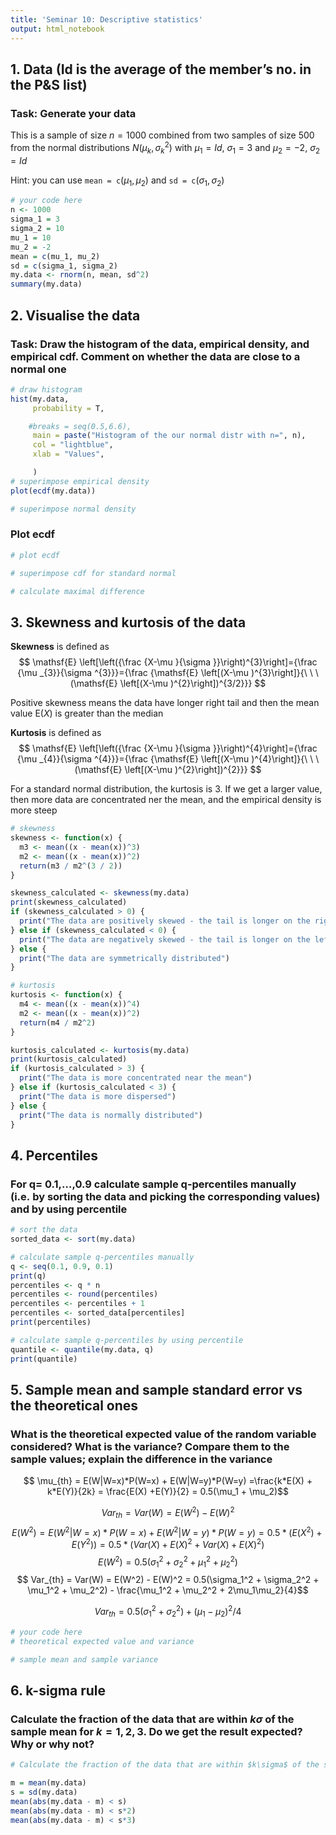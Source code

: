 ```yaml
---
title: 'Seminar 10: Descriptive statistics'
output: html_notebook
---
```


## 1. Data (Id is the average of the member's no. in the P&S list)

### Task: Generate your data

This is a sample of size $n=1000$ combined from two samples of size $500$ from the normal distributions $N(\mu_k,\sigma_k^2)$ with $\mu_1 = Id$, $\sigma_1 = 3$ and $\mu_2 = -2$, $\sigma_2 = Id$

Hint: you can use $\texttt{mean = c}(\mu_1,\mu_2)$ and $\texttt{sd = c}(\sigma_1,\sigma_2)$

```r
# your code here
n <- 1000
sigma_1 = 3
sigma_2 = 10
mu_1 = 10
mu_2 = -2
mean = c(mu_1, mu_2)
sd = c(sigma_1, sigma_2)
my.data <- rnorm(n, mean, sd^2)
summary(my.data)
```

## 2. Visualise the data

### Task: Draw the histogram of the data, empirical density, and empirical cdf. Comment on whether the data are close to a normal one

```r
# draw histogram
hist(my.data,
     probability = T,

    #breaks = seq(0.5,6.6),
     main = paste("Histogram of the our normal distr with n=", n),
     col = "lightblue",
     xlab = "Values",

     )
# superimpose empirical density
plot(ecdf(my.data))

# superimpose normal density

```

### Plot ecdf

```r
# plot ecdf

# superimpose cdf for standard normal

# calculate maximal difference 

```

## 3. Skewness and kurtosis of the data

**Skewness** is defined as $$
  \mathsf{E} \left[\left({\frac {X-\mu }{\sigma }}\right)^{3}\right]={\frac {\mu _{3}}{\sigma ^{3}}}={\frac {\mathsf{E} \left[(X-\mu )^{3}\right]}{\ \ \ (\mathsf{E} \left[(X-\mu )^{2}\right])^{3/2}}}
$$

Positive skewness means the data have longer right tail and then the mean value $\mathsf{E}(X)$ is greater than the median

**Kurtosis** is defined as $$
  \mathsf{E} \left[\left({\frac {X-\mu }{\sigma }}\right)^{4}\right]={\frac {\mu _{4}}{\sigma ^{4}}}={\frac {\mathsf{E} \left[(X-\mu )^{4}\right]}{\ \ \ (\mathsf{E} \left[(X-\mu )^{2}\right])^{2}}}
$$

For a standard normal distribution, the kurtosis is $3$. If we get a larger value, then more data are concentrated ner the mean, and the empirical density is more steep

```r
# skewness
skewness <- function(x) {
  m3 <- mean((x - mean(x))^3)
  m2 <- mean((x - mean(x))^2)
  return(m3 / m2^(3 / 2))
}

skewness_calculated <- skewness(my.data)
print(skewness_calculated)
if (skewness_calculated > 0) {
  print("The data are positively skewed - the tail is longer on the right side")
} else if (skewness_calculated < 0) {
  print("The data are negatively skewed - the tail is longer on the left side")
} else {
  print("The data are symmetrically distributed")
}

# kurtosis
kurtosis <- function(x) {
  m4 <- mean((x - mean(x))^4)
  m2 <- mean((x - mean(x))^2)
  return(m4 / m2^2)
}

kurtosis_calculated <- kurtosis(my.data)
print(kurtosis_calculated)
if (kurtosis_calculated > 3) {
  print("The data is more concentrated near the mean")
} else if (kurtosis_calculated < 3) {
  print("The data is more dispersed")
} else {
  print("The data is normally distributed")
}
```

## 4. Percentiles

### For q= 0.1,...,0.9 calculate sample q-percentiles manually (i.e. by sorting the data and picking the corresponding values) and by using percentile

```r
# sort the data
sorted_data <- sort(my.data)

# calculate sample q-percentiles manually
q <- seq(0.1, 0.9, 0.1)
print(q)
percentiles <- q * n
percentiles <- round(percentiles)
percentiles <- percentiles + 1
percentiles <- sorted_data[percentiles]
print(percentiles)

# calculate sample q-percentiles by using percentile
quantile <- quantile(my.data, q)
print(quantile)
```

## 5. Sample mean and sample standard error vs the theoretical ones

### What is the theoretical expected value of the random variable considered? What is the variance? Compare them to the sample values; explain the difference in the variance

$$ \mu_{th} = E(W|W=x)*P(W=x) + E(W|W=y)*P(W=y)  =\frac{k*E(X) + k*E(Y)}{2k} = \frac{E(X) +E(Y)}{2} = 0.5(\mu_1 + \mu_2)$$

$$ Var_{th} = Var(W) = E(W^2) - E(W)^2 $$
$$ E(W^2) = E(W^2|W=x)*P(W=x) + E(W^2|W=y)*P(W=y) =0.5*(E(X^2) + E(Y^2)) = 0.5*(Var(X)  + E(X)^2 + Var(X)  + E(X)^2)$$
$$E(W^2) =0.5(\sigma_1^2 + \sigma_2^2 + \mu_1^2 + \mu_2^2) $$
$$ Var_{th} = Var(W) = E(W^2) - E(W)^2 = 0.5(\sigma_1^2 + \sigma_2^2 + \mu_1^2 + \mu_2^2) - \frac{\mu_1^2 + \mu_2^2 + 2\mu_1\mu_2}{4}$$

$$ Var_{th} = 0.5(\sigma_1^2 + \sigma_2^2) + (\mu_1 - \mu_2)^2/4$$

```r
# your code here
# theoretical expected value and variance

# sample mean and sample variance

```

## 6. k-sigma rule

### Calculate the fraction of the data that are within $k\sigma$ of the sample mean for $k=1,2,3$. Do we get the result expected? Why or why not?

```r
# Calculate the fraction of the data that are within $k\sigma$ of the sample mean for $k=1,2,3$. Do we get the result expected? Why or why not?

m = mean(my.data)
s = sd(my.data)
mean(abs(my.data - m) < s)
mean(abs(my.data - m) < s*2)
mean(abs(my.data - m) < s*3)
```
